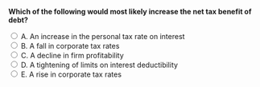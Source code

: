 ::: {.question-block}

<form onsubmit="event.preventDefault(); checkAnswer('module8_mcq_q33')" data-correct-answer="E">
<strong style="display: block;">Which of the following would most likely increase the net tax benefit of debt?</strong>

<label><input type="radio" name="module8_mcq_q33" value="A"> A. An increase in the personal tax rate on interest</label><br>
<label><input type="radio" name="module8_mcq_q33" value="B"> B. A fall in corporate tax rates</label><br>
<label><input type="radio" name="module8_mcq_q33" value="C"> C. A decline in firm profitability</label><br>
<label><input type="radio" name="module8_mcq_q33" value="D"> D. A tightening of limits on interest deductibility</label><br>
<label><input type="radio" name="module8_mcq_q33" value="E"> E. A rise in corporate tax rates</label><br>
</form>

<div id="feedback-module8_mcq_q33" class="feedback" data-status="" style="display:none;">
✅ Correct: E. Higher corporate taxes increase the value of interest deductions and the tax advantage of debt.
</div>

:::
